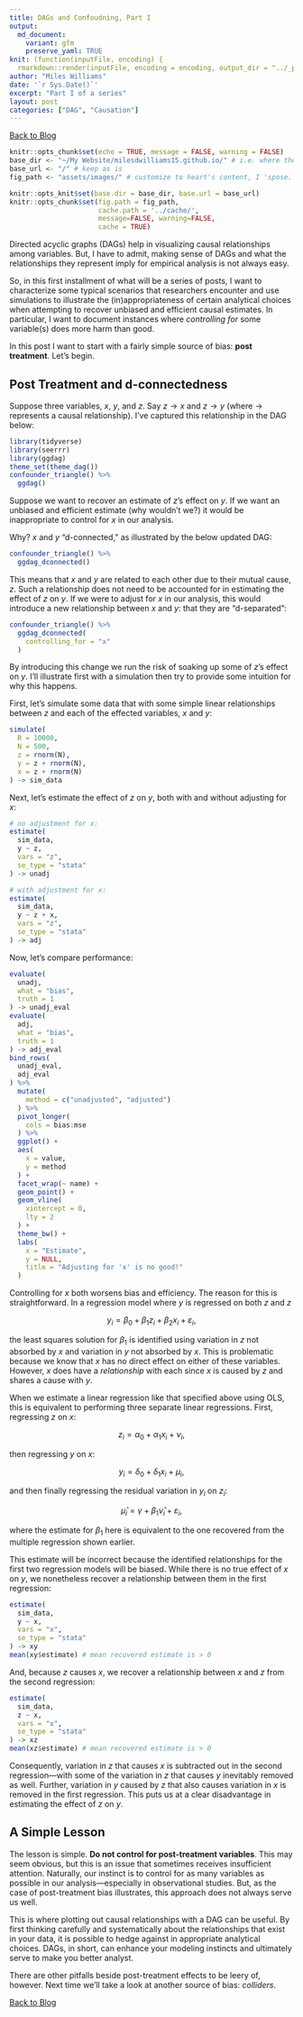 ```yaml
---
title: DAGs and Confoudning, Part I
output:
  md_document:
    variant: gfm
    preserve_yaml: TRUE
knit: (function(inputFile, encoding) {
  rmarkdown::render(inputFile, encoding = encoding, output_dir = "../_posts") })
author: "Miles Williams"
date: '`r Sys.Date()`'
excerpt: "Part I of a series"
layout: post
categories: ["DAG", "Causation"]
---
```


[Back to Blog](https://milesdwilliams15.github.io/blog/)


```r
knitr::opts_chunk$set(echo = TRUE, message = FALSE, warning = FALSE)
base_dir <- "~/My Website/milesdwilliams15.github.io/" # i.e. where the jekyll blog is on the hard drive.
base_url <- "/" # keep as is
fig_path <- "assets/images/" # customize to heart's content, I 'spose.

knitr::opts_knit$set(base.dir = base_dir, base.url = base_url)
knitr::opts_chunk$set(fig.path = fig_path,
                      cache.path = '../cache/',
                      message=FALSE, warning=FALSE,
                      cache = TRUE) 
```

Directed acyclic graphs (DAGs) help in visualizing causal relationships among variables. But, I have to admit, making sense of DAGs and what the relationships they represent imply for empirical analysis is not always easy. 

So, in this first installment of what will be a series of posts, I want to characterize some typical scenarios that researchers encounter and use simulations to illustrate the (in)appropriateness of certain analytical choices when attempting to recover unbiased and efficient causal estimates. In particular, I want to document instances where *controlling for* some variable(s) does more harm than good.

In this post I want to start with a fairly simple source of bias: **post treatment**. Let's begin.

## Post Treatment and d-connectedness

Suppose three variables, $x$, $y$, and $z$. Say $z \to x$ and $z \to y$ (where $\to$ represents a causal relationship). I've captured this relationship in the DAG below:


```r
library(tidyverse)
library(seerrr)
library(ggdag)
theme_set(theme_dag())
confounder_triangle() %>%
  ggdag()
```

Suppose we want to recover an estimate of $z$'s effect on $y$. If we want an unbiased and efficient estimate (why wouldn't we?) it would be inappropriate to control for $x$ in our analysis.

Why? $x$ and $y$ "d-connected," as illustrated by the below updated DAG:

```r
confounder_triangle() %>%
  ggdag_dconnected()
```

This means that $x$ and $y$ are related to each other due to their mutual cause, $z$. Such a relationship does not need to be accounted for in estimating the effect of $z$ on $y$. If we were to adjust for $x$ in our analysis, this would introduce a new relationship between $x$ and $y$: that they are "d-separated":

```r
confounder_triangle() %>%
  ggdag_dconnected(
    controlling_for = "x"
  )
```

By introducing this change we run the risk of soaking up some of $z$'s effect on $y$. I'll illustrate first with a simulation then try to provide some intuition for why this happens.

First, let's simulate some data that with some simple linear relationships between $z$ and each of the effected variables, $x$ and $y$:

```r
simulate(
  R = 10000,
  N = 500,
  z = rnorm(N),
  y = z + rnorm(N),
  x = z + rnorm(N)
) -> sim_data
```

Next, let's estimate the effect of $z$ on $y$, both with and without adjusting for $x$:

```r
# no adjustment for x:
estimate(
  sim_data,
  y ~ z,
  vars = "z",
  se_type = "stata"
) -> unadj

# with adjustment for x:
estimate(
  sim_data,
  y ~ z + x,
  vars = "z",
  se_type = "stata"
) -> adj
```

Now, let's compare performance:

```r
evaluate(
  unadj,
  what = "bias",
  truth = 1
) -> unadj_eval
evaluate(
  adj,
  what = "bias",
  truth = 1
) -> adj_eval
bind_rows(
  unadj_eval,
  adj_eval
) %>%
  mutate(
    method = c("unadjusted", "adjusted")
  ) %>%
  pivot_longer(
    cols = bias:mse
  ) %>%
  ggplot() +
  aes(
    x = value,
    y = method
  ) +
  facet_wrap(~ name) +
  geom_point() +
  geom_vline(
    xintercept = 0,
    lty = 2
  ) +
  theme_bw() +
  labs(
    x = "Estimate",
    y = NULL,
    title = "Adjusting for 'x' is no good!"
  )
```

Controlling for $x$ both worsens bias and efficiency. The reason for this is straightforward. In a regression model where $y$ is regressed on both $z$ and $z$

$$y_i = \beta_0 + \beta_1 z_i + \beta_2 x_i + \varepsilon_i,$$

the least squares solution for $\beta_1$ is identified using variation in $z$ not absorbed by $x$ and variation in $y$ not absorbed by $x$. This is problematic because we know that $x$ has no direct effect on either of these variables. However, $x$ does have a *relationship* with each since $x$ is caused by $z$ and shares a cause with $y$. 

When we estimate a linear regression like that specified above using OLS, this is equivalent to performing three separate linear regressions. First, regressing $z$ on $x$:

$$z_i = \alpha_0 + \alpha_1 x_i + \nu_i,$$

then regressing $y$ on $x$:

$$y_i = \delta_0 + \delta_1 x_i + \mu_i,$$

and then finally regressing the residual variation in $y_i$ on $z_i$:

$$\hat{\mu}_i = \gamma + \beta_1 \hat{\nu}_i + \varepsilon_i,$$

where the estimate for $\beta_1$ here is equivalent to the one recovered from the multiple regression shown earlier.

This estimate will be incorrect because the identified relationships for the first two regression models will be biased. While there is no true effect of $x$ on $y$, we nonetheless recover a relationship between them in the first regression:

```r
estimate(
  sim_data,
  y ~ x,
  vars = "x",
  se_type = "stata"
) -> xy
mean(xy$estimate) # mean recovered estimate is > 0
```

And, because $z$ causes $x$, we recover a relationship between $x$ and $z$ from the second regression:

```r
estimate(
  sim_data,
  z ~ x,
  vars = "x",
  se_type = "stata"
) -> xz
mean(xz$estimate) # mean recovered estimate is > 0
```

Consequently, variation in $z$ that causes $x$ is subtracted out in the second regression---with some of the variation in $z$ that causes $y$ inevitably removed as well. Further, variation in $y$ caused by $z$ that also causes variation in $x$ is removed in the first regression. This puts us at a clear disadvantage in estimating the effect of $z$ on $y$.


## A Simple Lesson

The lesson is simple. **Do not control for post-treatment variables**. This may seem obvious, but this is an issue that sometimes receives insufficient attention. Naturally, our instinct is to control for as many variables as possible in our analysis---especially in observational studies. But, as the case of post-treatment bias illustrates, this approach does not always serve us well. 

This is where plotting out causal relationships with a DAG can be useful. By first thinking carefully and systematically about the relationships that exist in your data, it is possible to hedge against in appropriate analytical choices. DAGs, in short, can enhance your modeling instincts and ultimately serve to make you better analyst.

There are other pitfalls beside post-treatment effects to be leery of, however. Next time we'll take a look at another source of bias: *colliders*.


[Back to Blog](https://milesdwilliams15.github.io/blog/)